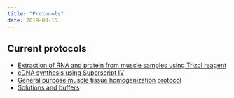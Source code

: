 ```yaml
---
title: "Protocols"
date: 2019-08-15
---
```


## Current protocols

- [Extraction of RNA and protein from muscle samples using Trizol reagent](pr_trizol_ver_20191111.html)
- [cDNA synthesis using Superscript IV](pr_cdnasynthesis_ver_2019-11-12.html)
- [General purpose muscle tissue homogenization protocol](pr_tissuehomogenization_ver_2019-11-12.html)
- [Solutions and buffers](pr_solutions_ver_2019-11-12.html)